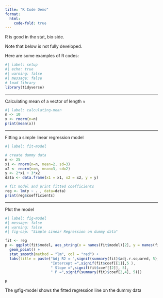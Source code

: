 ```yaml
---
title: "R Code Demo"
format:
  html:
    code-fold: true
---
```


R is good in the stat, bio side.


:::{.callout-note}

Note that below is not fully developed.

:::

Here are some examples of R codes:

```r
#| label: setup
#| echo: true
#| warning: false
#| message: false
# load library
library(tidyverse)
```

---

Calculating mean of a vector of length `n`
```r
#| label: calculating-mean
n <- 10
x <- rnorm(n=n)
print(mean(x))
```

---

Fitting a simple linear regression model

```r
#| label: fit-model

# create dummy data
n <- 25
x1 <- rnorm(n=n, mean=2, sd=3)
x2 <- rnorm(n=n, mean=3, sd=2)
y <- 2*x1 + 3*x2
data <- data.frame(x1 = x1, x2 = x2, y = y)

# fit model and print fitted coefficients
reg <- lm(y ~ . , data=data)
print(reg$coefficients)
```

---

Plot the model

```r
#| label: fig-model
#| message: false
#| warning: false
#| fig-cap: "Simple Linear Regression on dummy data"

fit <- reg
p <- ggplot(fit$model, aes_string(x = names(fit$model)[2], y = names(fit$model)[1])) + 
  geom_point() +
  stat_smooth(method = "lm", col = "red") +
  labs(title = paste("Adj R2 = ",signif(summary(fit)$adj.r.squared, 5),
                     "Intercept =",signif(fit$coef[[1]],5 ),
                     " Slope =",signif(fit$coef[[2]], 5),
                     " P =",signif(summary(fit)$coef[2,4], 5)))

p
```

The @fig-model shows the fitted regression line on the dummy data

